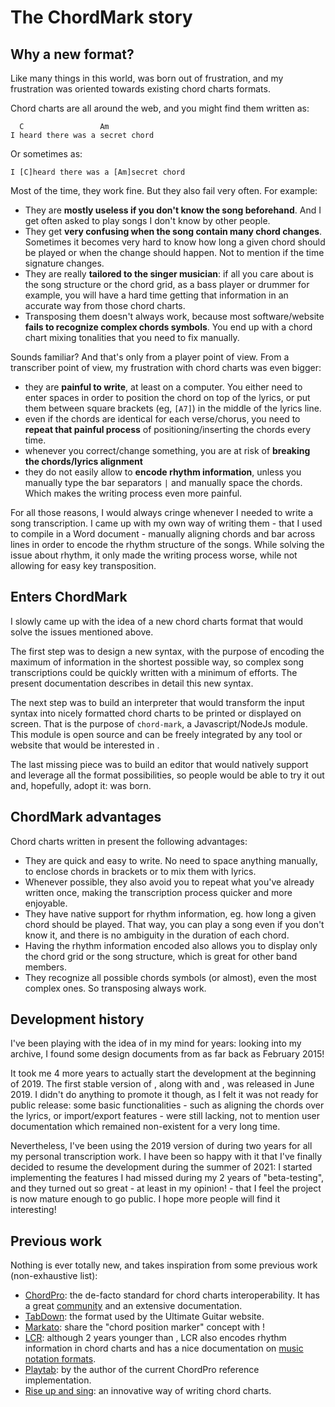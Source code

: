 
# The ChordMark story

## Why a new format?

Like many things in this world, <CM/> was born out of frustration, and my frustration was oriented towards existing chord charts formats.

Chord charts are all around the web, and you might find them written as:

```
  C                 Am
I heard there was a secret chord
```

Or sometimes as:

```
I [C]heard there was a [Am]secret chord
```

Most of the time, they work fine. But they also fail very often. For example:

-   They are **mostly useless if you don't know the song beforehand**. And I get often asked to play songs I don't know by other people.
-   They get **very confusing when the song contain many chord changes**. Sometimes it becomes very hard to know how long a given chord should be played or when the change should happen. Not to mention if the time signature changes.
-   They are really **tailored to the singer musician**: if all you care about is the song structure or the chord grid, as a bass player or drummer for example, you will have a hard time getting that information in an accurate way from those chord charts.
-   Transposing them doesn't always work, because most software/website **fails to recognize complex chords symbols**. You end up with a chord chart mixing tonalities that you need to fix manually.

Sounds familiar? And that's only from a player point of view. From a transcriber point of view, my frustration with chord charts was even bigger:

-   they are **painful to write**, at least on a computer. You either need to enter spaces in order to position the chord on top of the lyrics, or put them between square brackets (eg, `[A7]`) in the middle of the lyrics line.
-   even if the chords are identical for each verse/chorus, you need to **repeat that painful process** of positioning/inserting the chords every time.
-   whenever you correct/change something, you are at risk of **breaking the chords/lyrics alignment**
-   they do not easily allow to **encode rhythm information**, unless you manually type the bar separators `|` and manually space the chords. Which makes the writing process even more painful.

For all those reasons, I would always cringe whenever I needed to write a song transcription. 
I came up with my own way of writing them - that I used to compile in a Word document - manually aligning chords and bar across lines in order to encode the rhythm structure of the songs.
While solving the issue about rhythm, it only made the writing process worse, while not allowing for easy key transposition.

## Enters ChordMark

I slowly came up with the idea of a new chord charts format that would solve the issues mentioned above.

The first step was to design a new syntax, with the purpose of encoding the maximum of information in the shortest possible way, so complex song transcriptions could be quickly written with a minimum of efforts.
The present documentation describes in detail this new syntax.

The next step was to build an interpreter that would transform the input syntax into nicely formatted chord charts to be printed or displayed on screen.
That is the purpose of `chord-mark`, a Javascript/NodeJs module. 
This module is open source and can be freely integrated by any tool or website that would be interested in <CM />.

The last missing piece was to build an editor that would natively support <CM /> and leverage all the format possibilities, so people would be able to try it out and, hopefully, adopt it: <CCS /> was born.

## ChordMark advantages

Chord charts written in <CM /> present the following advantages:

-   They are quick and easy to write. No need to space anything manually, to enclose chords in brackets or to mix them with lyrics.
-   Whenever possible, they also avoid you to repeat what you've already written once, making the transcription process quicker and more enjoyable.
-   They have native support for rhythm information, eg. how long a given chord should be played. That way, you can play a song even if you don't know it, and there is no ambiguity in the duration of each chord.
-   Having the rhythm information encoded also allows you to display only the chord grid or the song structure, which is great for other band members.
-   They recognize all possible chords symbols (or almost), even the most complex ones. So transposing always work.

## Development history

I've been playing with the idea of <CM /> in my mind for years: looking into my archive, I found some design documents from as far back as February 2015!

It took me 4 more years to actually start the development at the beginning of 2019. 
The first stable version of <CM/>, along with <CCS /> and <CS />, was released in June 2019.
I didn't do anything to promote it though, as I felt it was not ready for public release:
some basic functionalities - such as aligning the chords over the lyrics, or import/export features - were still lacking, not to mention user documentation which remained non-existent for a very long time.

Nevertheless, I've been using the 2019 version of <CM/> during two years for all my personal transcription work. 
I have been so happy with it that I've finally decided to resume the development during the summer of 2021:
I started implementing the features I had missed during my 2 years of "beta-testing", and they turned out so great - at least in my opinion! - that I feel the project is now mature enough to go public.
I hope more people will find it interesting!

## Previous work

Nothing is ever totally new, and <CM/> takes inspiration from some previous work (non-exhaustive list):

-   [ChordPro](https://www.chordpro.org/): the de-facto standard for chord charts interoperability. It has a great [community](https://groups.io/g/ChordPro/topics) and an extensive documentation. 
-   [TabDown](https://github.com/ultimate-guitar/Tabdown): the format used by the Ultimate Guitar website.
-   [Markato](https://markato.studio/): share the "chord position marker" concept with <CM />!
-   [LCR](https://lcr4songs.readthedocs.io/en/latest/): although 2 years younger than <CM />, LCR also encodes rhythm information in chord charts and has a nice documentation on [music notation formats](https://lcr4songs.readthedocs.io/en/latest/lcr/time-in-music-notation/).
-   [Playtab](https://www.vromans.org/johan/software/sw_playtab.html): by the author of the current ChordPro reference implementation.
-   [Rise up and sing](https://www.riseupandsing.org/songbooks/rise-up-singing/content/song-layout): an innovative way of writing chord charts.

